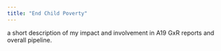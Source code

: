 ```yaml
---
title: "End Child Poverty"
---
```


a short description of my impact and involvement in A19 GxR reports and overall pipeline.